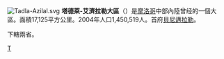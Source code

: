 {{Unreferenced|time=2022-02-10T02:41:16+00:00}}
[[File:Tadla-Azilal.svg|right]]
'''塔德萊-艾濟拉勒大區'''（{{lang-ar|تادلة أزيلال|}}）是[[摩洛哥|摩洛哥]]中部內陸曾经的一個大區。面積17,125平方公里。2004年人口1,450,519人。首府[[貝尼邁拉勒|貝尼邁拉勒]]。

下轄兩省。

{{摩洛哥行政區劃}}

[[Category:摩洛哥前大区|T]]